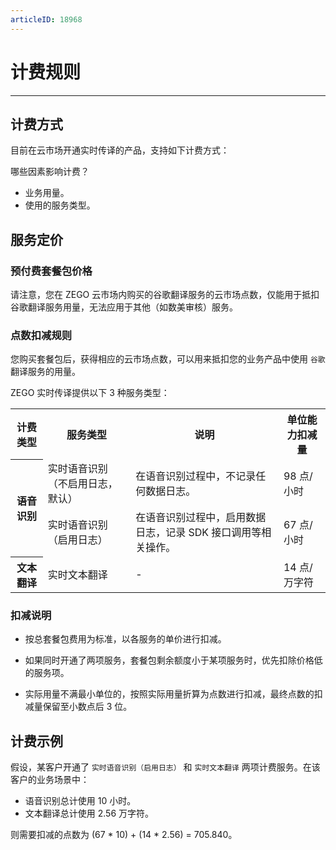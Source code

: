```yaml
---
articleID: 18968
---
```

# 计费规则

- - -

## 计费方式

目前在云市场开通实时传译的产品，支持如下计费方式：


<ChargeMethod />

<Warning title="注意">


哪些因素影响计费？

- 业务用量。
- 使用的服务类型。  

</Warning>



## 服务定价

### 预付费套餐包价格


<PriceList />

<p >请注意，您在 ZEGO 云市场内购买的谷歌翻译服务的云市场点数，仅能用于抵扣谷歌翻译服务用量，无法应用于其他（如数美审核）服务。</p>


### 点数扣减规则

您购买套餐包后，获得相应的云市场点数，可以用来抵扣您的业务产品中使用 `谷歌` 翻译服务的用量。

ZEGO 实时传译提供以下 3 种服务类型：

<table>
  
<tbody><tr>
<th>计费类型</th>
<th>服务类型</th>
<th>说明</th>
<th>单位能力扣减量</th>
</tr>
<tr>
<th rowspan="2">语音识别</th>
<td>实时语音识别（不启用日志，默认）</td>
<td>在语音识别过程中，不记录任何数据日志。</td>
<td>98 点/小时</td>
</tr>
<tr>
<td>实时语音识别（启用日志）</td>
<td>在语音识别过程中，启用数据日志，记录 SDK 接口调用等相关操作。</td>
<td>67 点/小时</td>
</tr>
<tr>
<th>文本翻译</th>
<td>实时文本翻译</td>
<td>-</td>
<td>14 点/万字符</td>
</tr>
</tbody></table>

### 扣减说明

- 按总套餐包费用为标准，以各服务的单价进行扣减。

- 如果同时开通了两项服务，套餐包剩余额度小于某项服务时，优先扣除价格低的服务项。

- 实际用量不满最小单位的，按照实际用量折算为点数进行扣减，最终点数的扣减量保留至小数点后 3 位。


## 计费示例

假设，某客户开通了 `实时语音识别（启用日志）` 和 `实时文本翻译` 两项计费服务。在该客户的业务场景中：

- 语音识别总计使用 10 小时。
- 文本翻译总计使用 2.56 万字符。

则需要扣减的点数为 (67 * 10) + (14 * 2.56) = 705.840。
